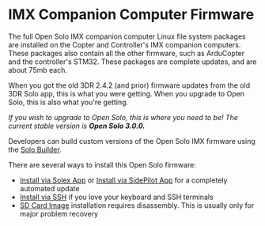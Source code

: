 = IMX Companion Computer Firmware =

The full Open Solo IMX companion computer Linux file system packages are installed on the Copter and Controller's IMX companion computers. These packages also contain all the other firmware, such as ArduCopter and the controller's STM32. These packages are complete updates, and are about 75mb each.

When you got the old 3DR 2.4.2 (and prior) firmware updates from the old 3DR Solo app, this is what you were getting.  When you upgrade to Open Solo, this is also what you're getting.

''If you wish to upgrade to Open Solo, this is where you need to be! The current stable version is'' '''''Open Solo 3.0.0.'''''

Developers can build custom versions of the Open Solo IMX firmware using the [[Solo Builder]].

There are several ways to install this Open Solo firmware:
* [[Install via Solex App]] or [[Install via SidePilot App]] for a completely automated update
* [[Install via SSH]] if you love your keyboard and SSH terminals
* [[SD Card Image]] installation requires disassembly. This is usually only for major problem recovery